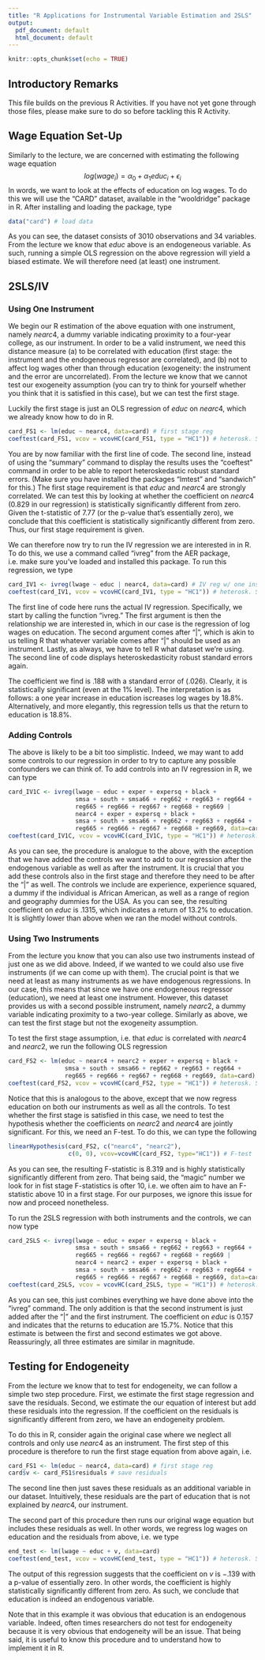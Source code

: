 ```yaml
---
title: "R Applications for Instrumental Variable Estimation and 2SLS"
output:
  pdf_document: default
  html_document: default
---
```


```r
knitr::opts_chunk$set(echo = TRUE)
```
## Introductory Remarks
This file builds on the previous R Activities. If you have not yet gone through those files, please make sure to do so before tackling this R Activity.


## Wage Equation Set-Up
Similarly to the lecture, we are concerned with estimating the following wage equation
$$log(wage_i) = \alpha_0 + \alpha_1 educ_i + \epsilon_i$$
In words, we want to look at the effects of education on log wages. To do this we will use the "CARD" dataset, available in the "wooldridge" package in R. After installing and loading the package, type
```r
data("card") # load data
```
As you can see, the dataset consists of 3010 observations and 34 variables. From the lecture we know that $educ$ above is an endogeneous variable. As such, running a simple OLS regression on the above regression will yield a biased estimate. We will therefore need (at least) one instrument. 

## 2SLS/IV

### Using One Instrument

We begin our R estimation of the above equation with one instrument, namely $nearc4$, a dummy variable indicating proximity to a four-year college, as our instrument. In order to be a valid instrument, we need this distance measure (a) to be correlated with education (first stage: the instrument and the endogeneous regressor are correlated), and (b) not to affect log wages other than through education (exogeneity: the instrument and the error are uncorrelated). From the lecture we know that we cannot test our exogeneity assumption (you can try to think for yourself whether you think that it is satisfied in this case), but we can test the first stage. 

Luckily the first stage is just an OLS regression of $educ$ on $nearc4$, which we already know how to do in R. 
```r
card_FS1 <- lm(educ ~ nearc4, data=card) # first stage reg
coeftest(card_FS1, vcov = vcovHC(card_FS1, type = "HC1")) # heterosk. SEs
```
You are by now familiar with the first line of code. The second line, instead of using the "summary" command to display the results uses the "coeftest" command in order to be able to report heteroskedastic robust standard errors. (Make sure you have installed the packages "lmtest" and "sandwich" for this.) The first stage requirement is that $educ$ and $nearc4$ are strongly correlated. We can test this by looking at whether the coefficient on $nearc4$ ($0.829$ in our regression) is statistically significantly different from zero. Given the t-statistic of $7.77$ (or the p-value that's essentially zero), we conclude that this coefficient is statistically significantly different from zero. Thus, our first stage requirement is given. 

We can therefore now try to run the IV regression we are interested in in R. To do this, we use a command called "ivreg" from the AER package, i.e. make sure you've loaded and installed this package. To run this regression, we type
```r
card_IV1 <- ivreg(lwage ~ educ | nearc4, data=card) # IV reg w/ one instrument
coeftest(card_IV1, vcov = vcovHC(card_IV1, type = "HC1")) # heterosk. SEs
```
The first line of code here runs the actual IV regression. Specifically, we start by calling the function "ivreg." The first argument is then the relationship we are interested in, which in our case is the regression of log wages on education. The second argument comes after "|", which is akin to us telling R that whatever variable comes after "|" should be used as an instrument. Lastly, as always, we have to tell R what dataset we're using. The second line of code displays heteroskedasticity robust standard errors again. 

The coefficient we find is $.188$ with a standard error of $(.026)$. Clearly, it is statistically significant (even at the 1% level). The interpretation is as follows: a one year increase in education iscreases log wages by 18.8%. Alternatively, and more elegantly, this regression tells us that the return to education is 18.8%. 

### Adding Controls

The above is likely to be a bit too simplistic. Indeed, we may want to add some controls to our regression in order to try to capture any possible confounders we can think of. To add controls into an IV regression in R, we can type
```r
card_IV1C <- ivreg(lwage ~ educ + exper + expersq + black + 
                   smsa + south + smsa66 + reg662 + reg663 + reg664 + 
                   reg665 + reg666 + reg667 + reg668 + reg669 | 
                   nearc4 + exper + expersq + black + 
                   smsa + south + smsa66 + reg662 + reg663 + reg664 + 
                   reg665 + reg666 + reg667 + reg668 + reg669, data=card)
coeftest(card_IV1C, vcov = vcovHC(card_IV1C, type = "HC1")) # heterosk. SEs
```
As you can see, the procedure is analogue to the above, with the exception that we have added the controls we want to add to our regression after the endogenous variable as well as after the instrument. It is crucial that you add these controls also in the first stage and therefore they need to be after the "|" as well. The controls we include are experience, experience squared, a dummy if the individual is African American, as well as a range of region and geography dummies for the USA. As you can see, the resulting coefficient on $educ$ is $.1315$, which indicates a return of 13.2% to education. It is slightly lower than above when we ran the model without controls. 

### Using Two Instruments

From the lecture you know that you can also use two instruments instead of just one as we did above. Indeed, if we wanted to we could also use five instruments (if we can come up with them). The crucial point is that we need at least as many instruments as we have endogenous regressions. In our case, this means that since we have one endogeneous regressor (education), we need at least one instrument. However, this dataset provides us with a second possible instrument, namely $nearc2$, a dummy variable indicating proximity to a two-year college. Similarly as above, we can test the first stage but not the exogeneity assumption. 

To test the first stage assumption, i.e. that $educ$ is correlated with $nearc4$ and $nearc2$, we run the following OLS regression
```r
card_FS2 <- lm(educ ~ nearc4 + nearc2 + exper + expersq + black + 
                smsa + south + smsa66 + reg662 + reg663 + reg664 + 
                reg665 + reg666 + reg667 + reg668 + reg669, data=card)
coeftest(card_FS2, vcov = vcovHC(card_FS2, type = "HC1")) # heterosk. SEs
```
Notice that this is analogous to the above, except that we now regress education on both our instruments as well as all the controls. To test whether the first stage is satisfied in this case, we need to test the hypothesis whether the coefficients on $nearc2$ and $nearc4$ are jointly significant. For this, we need an F-test. To do this, we can type the following
```r
linearHypothesis(card_FS2, c("nearc4", "nearc2"), 
                 c(0, 0), vcov=vcovHC(card_FS2, type="HC1")) # F-test
```
As you can see, the resulting F-statistic is 8.319 and is highly statistically significantly different from zero. That being said, the "magic" number we look for in fist stage F-statistics is ofter 10, i.e. we often aim to have an F-statistic above 10 in a first stage. For our purposes, we ignore this issue for now and proceed nonetheless. 

To run the 2SLS regression with both instruments and the controls, we can now type 
```r
card_2SLS <- ivreg(lwage ~ educ + exper + expersq + black + 
                   smsa + south + smsa66 + reg662 + reg663 + reg664 + 
                   reg665 + reg666 + reg667 + reg668 + reg669 | 
                   nearc4 + nearc2 + exper + expersq + black + 
                   smsa + south + smsa66 + reg662 + reg663 + reg664 + 
                   reg665 + reg666 + reg667 + reg668 + reg669, data=card)
coeftest(card_2SLS, vcov = vcovHC(card_2SLS, type = "HC1")) # heterosk. SEs
```
As you can see, this just combines everything we have done above into the "ivreg" command. The only addition is that the second instrument is just added after the "|" and the first instrument. The coefficient on $educ$ is $0.157$ and indicates that the returns to education are 15.7%. Notice that this estimate is between the first and second estimates we got above. Reassuringly, all three estimates are similar in magnitude. 

## Testing for Endogeneity

From the lecture we know that to test for endogeneity, we can follow a simple two step procedure. First, we estimate the first stage regression and save the residuals. Second, we estimate the our equation of interest but add these residuals into the regression. If the coefficient on the residuals is significantly different from zero, we have an endogeneity problem. 

To do this in R, consider again the original case where we neglect all controls and only use $nearc4$ as an instrument. The first step of this procedure is therefore to run the first stage equation from above again, i.e.
```r
card_FS1 <- lm(educ ~ nearc4, data=card) # first stage reg
card$v <- card_FS1$residuals # save residuals
```
The second line then just saves these residuals as an additional variable in our dataset. Intuitively, these residuals are the part of education that is not explained by $nearc4$, our instrument. 

The second part of this procedure then runs our original wage equation but includes these residuals as well. In other words, we regress log wages on education and the residuals from above, i.e. we type
```r
end_test <- lm(lwage ~ educ + v, data=card)
coeftest(end_test, vcov = vcovHC(end_test, type = "HC1")) # heterosk. SEs
```
The output of this regression suggests that the coefficient on $v$ is $-.139$ with a p-value of essentially zero. In other words, the coefficient is highly statistically significantly different from zero. As such, we conclude that education is indeed an endogenous variable. 

Note that in this example it was obvious that education is an endogenous variable. Indeed, often times researchers do not test for endogeneity because it is very obvious that endogeneity will be an issue. That being said, it is useful to know this procedure and to understand how to implement it in R. 
